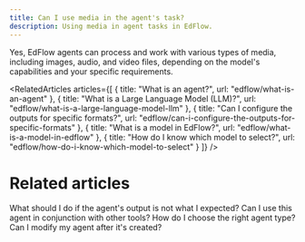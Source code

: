 ```yaml
---
title: Can I use media in the agent's task?
description: Using media in agent tasks in EdFlow.
---
```


Yes, EdFlow agents can process and work with various types of media, including images, audio, and video files, depending on the model's capabilities and your specific requirements.


<Content />

<RelatedArticles articles={[
  {
    title: "What is an agent?",
    url: "edflow/what-is-an-agent"
  },
  {
    title: "What is a Large Language Model (LLM)?",
    url: "edflow/what-is-a-large-language-model-llm"
  },
  {
    title: "Can I configure the outputs for specific formats?",
    url: "edflow/can-i-configure-the-outputs-for-specific-formats"
  },
  {
    title: "What is a model in EdFlow?",
    url: "edflow/what-is-a-model-in-edflow"
  },
  {
    title: "How do I know which model to select?",
    url: "edflow/how-do-i-know-which-model-to-select"
  }
]} />

# Related articles

What should I do if the agent's output is not what I expected?
Can I use this agent in conjunction with other tools?
How do I choose the right agent type?
Can I modify my agent after it's created?
